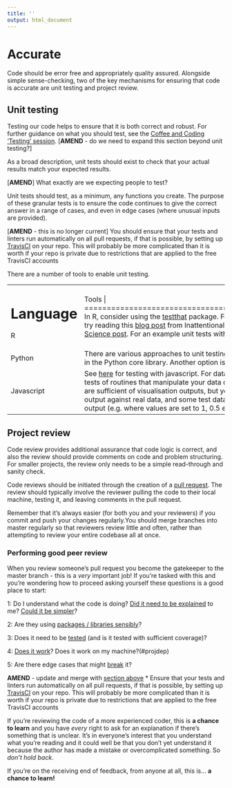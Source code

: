 ```yaml
---
title: ''
output: html_document
---
```


# Accurate {#accurate}

Code should be error free and appropriately quality assured. Alongside simple sense-checking, two of the key mechanisms for ensuring that code is accurate are unit testing and project review.

## Unit testing {#unittest}

Testing our code helps to ensure that it is both correct and robust. For further guidance on what you should test, see the [Coffee and Coding 'Testing' session][222]. [**AMEND** - do we need to expand this section beyond unit testing?]

As a broad description, unit tests should exist to check that your actual results match your expected results.

[**AMEND**] What exactly are we expecting people to test?

Unit tests should test, as a minimum, any functions you create. The purpose of these granular tests is to ensure the code continues to give the correct answer in a range of cases, and even in edge cases (where unusual inputs are provided). 

[**AMEND** - this is no longer current]
You should ensure that your tests and linters run automatically on all pull requests, if that is possible, by setting up [TravisCI](https://travis-ci.org/) on your repo.  This will probably be more complicated than it is worth if your repo is private due to restrictions that are applied to the free TravisCI accounts

There are a number of tools to enable unit testing.

+---------------+--------------------------------------------------------+
| Language      | Tools                                  | 
+===============+========================================================+
| R             | In R, consider using the [testthat][221] package. For an introduction to using testthat, try reading this [blog post][9] from Inattentional Coffee or this [Towards Data Science post][10]. For an example unit tests within a project, see [here][11]. |
+---------------+--------------------------------------------------------+
| Python        | There are various approaches to unit testing in Python.  Consider using [unittest](https://docs.python.org/3/library/unittest.html) in the Python core library.  Another option is [pytest](https://docs.pytest.org/en/latest/).  See also [here](http://python-guide-pt-br.readthedocs.io/en/latest/writing/tests/) |
+---------------+--------------------------------------------------------+
| Javascript    | See [here](http://busypeoples.github.io/post/testing-d3-with-jasmine/) for testing with javascript. For data vis in Javascript, you need unit tests of routines that manipulate your data or data structures.  Visual checks are sufficient of visualisation outputs, but you must make visual checks of the output against real data, and some test datasets that produce predictable output (e.g. where values are set to 1, 0.5 etc.) |
+---------------+--------------------------------------------------------+

[9]:https://katherinemwood.github.io/post/testthat/
[10]:https://towardsdatascience.com/unit-testing-in-r-68ab9cc8d211
[11]:https://github.com/RobinL/costmodelr/tree/master/tests
[221]: https://github.com/r-lib/testthat
[222]: https://github.com/moj-analytical-services/coffee-and-coding-public/tree/master/2019-12-06%20Testing%20as%20part%20of%20an%20Analytical%20Project


## Project review {#review}

Code review provides additional assurance that code logic is correct, and also the review should provide comments on code and problem structuring. For smaller projects, the review only needs to be a simple read-through and sanity check.

Code reviews should be initiated through the creation of a [pull request](#flow). The review should typically involve the reviewer pulling the code to their local machine, testing it, and leaving comments in the pull request. 

Remember that it’s always easier (for both you and your reviewers) if you commit and push your changes regularly.You should merge branches into master regularly so that reviewers review little and often, rather than attempting to review your entire codebase all at once. 

### Performing good peer review {-}

When you review someone's pull request you become the gatekeeper to the master branch - this is a *very* important job!  If you're tasked with this and you're wondering how to proceed asking yourself these questions is a good place to start:

1: Do I understand what the code is doing? [Did it need to be explained](#ccc) to me? [Could it be simpler](#ccc)?

2: Are they using [packages / libraries sensibly](#defaults)?

3: Does it need to be [tested](#unittest) (and is it tested with sufficient coverage)?

4: [Does it work](#ccc)? Does it work on my machine?(#projdep)

5: Are there edge cases that might [break](#unittest) it?

**AMEND** - update and merge with [section above](#defaults)
* Ensure that your tests and linters run automatically on all pull requests, if that is possible, by setting up [TravisCI](https://travis-ci.org/) on your repo.  This will probably be more complicated than it is worth if your repo is private due to restrictions that are applied to the free TravisCI accounts

If you're reviewing the code of a more experienced coder, this is **a chance to learn** and you have _every_ right to ask for an explanation if there's something that is unclear.  It's in everyone's interest that you understand what you're reading and it could well be that you don't yet understand it because the author has made a mistake or overcomplicated something.  So _don't hold back_.

If you're on the receiving end of feedback, from anyone at all, this is... **a chance to learn!**


